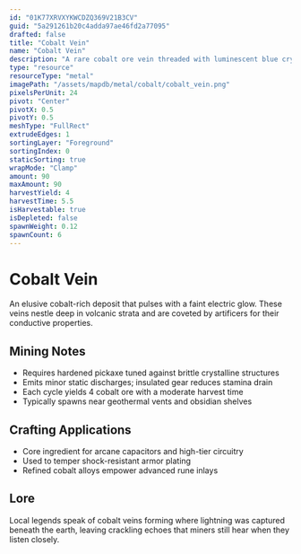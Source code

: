 ```yaml
---
id: "01K77XRVXYKWCDZQ369V21B3CV"
guid: "5a291261b20c4adda97ae46fd2a77095"
drafted: false
title: "Cobalt Vein"
name: "Cobalt Vein"
description: "A rare cobalt ore vein threaded with luminescent blue crystals"
type: "resource"
resourceType: "metal"
imagePath: "/assets/mapdb/metal/cobalt/cobalt_vein.png"
pixelsPerUnit: 24
pivot: "Center"
pivotX: 0.5
pivotY: 0.5
meshType: "FullRect"
extrudeEdges: 1
sortingLayer: "Foreground"
sortingIndex: 0
staticSorting: true
wrapMode: "Clamp"
amount: 90
maxAmount: 90
harvestYield: 4
harvestTime: 5.5
isHarvestable: true
isDepleted: false
spawnWeight: 0.12
spawnCount: 6
---
```



# Cobalt Vein

An elusive cobalt-rich deposit that pulses with a faint electric glow. These veins nestle deep in volcanic strata and are
coveted by artificers for their conductive properties.

<MapDBPanel data={frontmatter} />

<Adsense />

## Mining Notes
- Requires hardened pickaxe tuned against brittle crystalline structures
- Emits minor static discharges; insulated gear reduces stamina drain
- Each cycle yields 4 cobalt ore with a moderate harvest time
- Typically spawns near geothermal vents and obsidian shelves

## Crafting Applications
- Core ingredient for arcane capacitors and high-tier circuitry
- Used to temper shock-resistant armor plating
- Refined cobalt alloys empower advanced rune inlays

## Lore
Local legends speak of cobalt veins forming where lightning was captured beneath the earth, leaving crackling echoes that miners
still hear when they listen closely.
